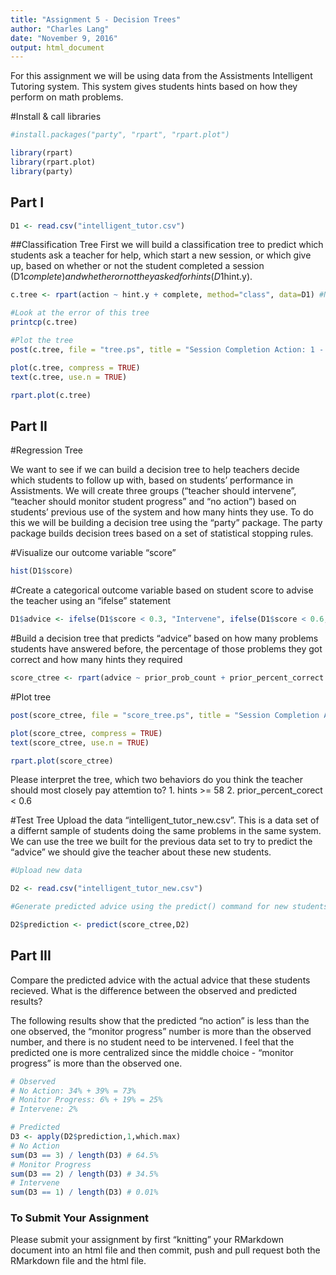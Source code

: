 ```yaml
---
title: "Assignment 5 - Decision Trees"
author: "Charles Lang"
date: "November 9, 2016"
output: html_document
---
```

For this assignment we will be using data from the Assistments Intelligent Tutoring system. This system gives students hints based on how they perform on math problems. 

#Install & call libraries
```r
#install.packages("party", "rpart", "rpart.plot")

library(rpart)
library(rpart.plot)
library(party)
```

## Part I
```r
D1 <- read.csv("intelligent_tutor.csv")
```

##Classification Tree
First we will build a classification tree to predict which students ask a teacher for help, which start a new session, or which give up, based on whether or not the student completed a session (D1$complete) and whether or not they asked for hints (D1$hint.y). 
```r

c.tree <- rpart(action ~ hint.y + complete, method="class", data=D1) #Notice the standard R notion for a formula X ~ Y

#Look at the error of this tree
printcp(c.tree)

#Plot the tree
post(c.tree, file = "tree.ps", title = "Session Completion Action: 1 - Ask teacher, 2 - Start new session, 3 - Give up")

plot(c.tree, compress = TRUE)
text(c.tree, use.n = TRUE)

rpart.plot(c.tree)

```
## Part II

#Regression Tree

We want to see if we can build a decision tree to help teachers decide which students to follow up with, based on students' performance in Assistments. We will create three groups ("teacher should intervene", "teacher should monitor student progress" and "no action") based on students' previous use of the system and how many hints they use. To do this we will be building a decision tree using the "party" package. The party package builds decision trees based on a set of statistical stopping rules.

#Visualize our outcome variable "score"
```r
hist(D1$score)
```

#Create a categorical outcome variable based on student score to advise the teacher using an "ifelse" statement
```r
D1$advice <- ifelse(D1$score < 0.3, "Intervene", ifelse(D1$score < 0.6, "Monitor Progress", "No Action"))
```

#Build a decision tree that predicts "advice" based on how many problems students have answered before, the percentage of those problems they got correct and how many hints they required
```r
score_ctree <- rpart(advice ~ prior_prob_count + prior_percent_correct + hints, method="class", data=D1)
```

#Plot tree
```r
post(score_ctree, file = "score_tree.ps", title = "Session Completion Advice: 1 - Intervene, 2 - Monitor Progress, 3 - No Action")

plot(score_ctree, compress = TRUE)
text(score_ctree, use.n = TRUE)

rpart.plot(score_ctree)
```

Please interpret the tree, which two behaviors do you think the teacher should most closely pay attemtion to?
1. hints >= 58
2. prior_percent_corect < 0.6


#Test Tree
Upload the data "intelligent_tutor_new.csv". This is a data set of a differnt sample of students doing the same problems in the same system. We can use the tree we built for the previous data set to try to predict the "advice" we should give the teacher about these new students. 

```r
#Upload new data

D2 <- read.csv("intelligent_tutor_new.csv")

#Generate predicted advice using the predict() command for new students based on tree generated from old students

D2$prediction <- predict(score_ctree,D2)

``` 
## Part III
Compare the predicted advice with the actual advice that these students recieved. What is the difference between the observed and predicted results?

The following results show that the predicted "no action" is less than the one observed, the "monitor progress" number is more than the observed number, and there is no student need to be intervened. I feel that the predicted one is more centralized since the middle choice - "monitor progress" is more than the observed one. 
```r

# Observed
# No Action: 34% + 39% = 73%
# Monitor Progress: 6% + 19% = 25%
# Intervene: 2%

# Predicted
D3 <- apply(D2$prediction,1,which.max)
# No Action
sum(D3 == 3) / length(D3) # 64.5%
# Monitor Progress
sum(D3 == 2) / length(D3) # 34.5%
# Intervene
sum(D3 == 1) / length(D3) # 0.01%

```


### To Submit Your Assignment

Please submit your assignment by first "knitting" your RMarkdown document into an html file and then commit, push and pull request both the RMarkdown file and the html file.

